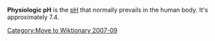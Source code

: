 [[Category:Move to Wiktionary 2007-09]]

'''Physiologic pH''' is the [[pH]] that normally prevails in the human body. It's approximately 7.4.

{{medicine-stub}}